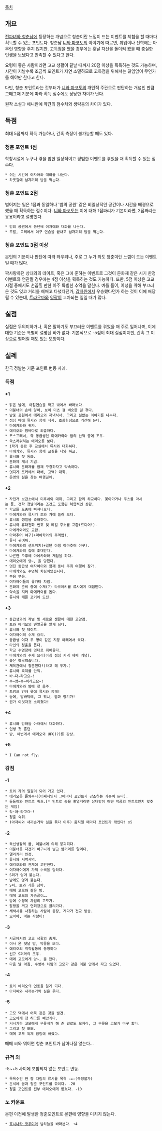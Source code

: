 [[목차]]

== 개요 ==
[[전파녀와 청춘남]]에 등장하는 개념으로 청춘이란 느낌이 드는 이벤트를 체험을 할 때마다 획득할 수 있는 포인트다. 청춘남 [[니와 마코토]]의 이야기에 따르면, 취업이나 진학에는 아무런 영향을 주지 않지만, 고득점을 했을 경우에는 훗날 자신을 돌이켜 봤을 때 충실한 인생을 보냈다고 만족할 수 있다고 한다. 

요령이 좋은 사람이라면 고교 생활이 끝날 때까지 20점 이상을 획득하는 것도 가능하며, 시간이 지날수록 조금씩 포인트가 자연 소멸하므로 고득점을 위해서는 끊임없이 무언가를 해야만 한다고 한다.

다만, 청춘 포인트라는 것부터가 [[니와 마코토]]의 개인적 주관으로 판단하는 개념인 만큼 그때그때 기분에 따라 획득 점수에도 상당한 차이가 난다.

원작 소설과 애니판에 약간의 점수차와 생략등의 차이가 있다.

== 득점 ==
최대 5점까지 획득 가능하나, 간혹 측정이 불가능할 때도 있다.

=== 청춘 포인트 1점 ===
학창시절에 누구나 겪을 법한 일상적이고 평범한 이벤트를 겪었을 때 획득할 수 있는 점수다.
 * 쉬는 시간에 여자애와 대화를 나눈다.
 * 하굣길에 남자끼리 밥을 먹는다.

=== 청춘 포인트 2점 ===
벌어지는 일은 1점과 동일하나 '밤의 공원' 같은 비일상적인 공간이나 시간을 배경으로 했을 때 획득하는 점수이다. [[니와 마코토]]는 이에 대해 1점짜리가 기본이라면, 2점짜리는 응용이라고 설명했다.
 * 밤의 공원에서 동년배 여자애와 대화를 나눈다.
 * 주말, 교외에서 야구 연습을 끝내고 남자끼리 밥을 먹는다.

=== 청춘 포인트 3점 이상 ===
본인의 기분이나 판단에 따라 좌우되나, 주로 그 누가 봐도 청춘이란 느낌이 드는 이벤트일 때가 많다. 

짝사랑하던 상대와의 데이트, 혹은 그에 준하는 이벤트로 그것이 문화제 같은 시기 한정 이벤트와 연관될 경우에는 4점 이상을 획득하는 것도 가능하다. 또한, 5점 이상은 고교 시절 중에서도 손꼽힐 만한 아주 특별한 추억을 말한다. 예를 들어, 이성을 위해 부끄러운 것도 잊고 거리를 헤매고 다녔다던가, [[갑자원]]에서 우승했다던가 하는 것이 이에 해당될 수 있는데, [[트라우마]]와 [[영광]]이 교차되는 일일 때가 많다.


== 실점 ==
실점은 무의미하거나, 혹은 말하기도 부끄러운 이벤트를 겪었을 때 주로 일어나며, 이에 대한 기준은 특별히 설명된 바가 없다. 기본적으로 -5점이 최대 실점이지만, 간혹 그 이상으로 떨어질 때도 있는 모양이다.

== 실례 ==
한국 정발본 기준 포인트 변동 사례.

=== 득점 ===
==== +1 ====
 * 맑은 날에, 아침연습을 학교 밖에서 바라보다.
 * 이불녀의 손에 닿아, 보이 미츠 걸 비슷한 걸 겪다.
 * 밤중 공원에서 에리오와 저녁식사. 그리고 실없는 이야기를 나누다.
 * 점심 때에 류시와 함께 식사. 초회한정으로 가산해 둔다.
 * 마에카와와 귀가.
 * 에리오와 밤바다로 외출하다.
 * 코스프레녀, 즉 동급생인 마에카와와 밤의 산책 중에 조우.
 * 쑥스러워하는 에리오를 보다.
 * 1학기 종료 후 교실에서 류시와 대화하다.
 * 마에카와, 류시와 함께 교실을 나와 하교.
 * 류시와 첫 통화.
 * 문화제 개시 기념.
 * 류시와 문화제를 함께 구경하자고 약속하다.
 * 멋지게 포커에서 패배, 고백? 대회.
 * 운명의 실을 찾는 여행길에.
==== +2 ====
 * 자전거 보관소에서 미후네와 대화, 그리고 함께 하교하다. 쫓아가거나 주스를 마시는 등, 전학 첫날이라는 조건도 포함된 복합적인 상황.
 * 학교를 도중에 빠져나오다.
 * 마에카와와 류시가 토와 가에 놀러 오다.
 * 류시의 생일을 축하하다.
 * 류시와 휴대전화 번호 및 메일 주소를 교환(드디어!).
 * 마에카와와도 교환.
 * 아마추어 야구(+마에카와의 주먹밥).
 * 류시 귀여워.
 * 마에카와의 샌드위치(+일단 아침 아마추어 야구).
 * 마에카와의 집에 초대받다.
 * 나른한 오후에 마에카와와 게임을 하다.
 * 에리오에게 앙~, 을 당했다.
 * 멋진 동급생 여자아이와 함께 동네 주최 여행에 참가.
 * 마에카와도 수영복 차림이었습니다.
 * 부웅 부웅.
 * 여자아이들의 유카타 차림.
 * 문화제 준비 중에 수제(?) 타코야키를 류시에게 대접받다.
 * 약속을 지켜 마에카와를 돕다.
 * 류시와 캐플 포커에 도전.
==== +3 ====
 * 동급생과의 작별 및 새로운 생활에 대한 고양감.
 * 토와 에리오의 맨얼굴을 알게 되다.
 * 류시와 첫 데이트.
 * 여자아이의 수제 요리.
 * 동급생 여자 두 명이 같은 지붕 아래에서 묵다.
 * 타인의 청춘을 돕다.
 * 학교 수영장에 멋대로 뛰어들다.
 * 마에카와의 수제 요리(아침 점심 저녁 제패 기념).
 * 좋은 하루였습니다.
 * 체육관에서 청춘했다!(라고 해 두자.)
 * 류시와 축제를 만끽.
 * 바~다~라고요~!
 * 수~영~복~이라고요~!
 * 마에카와와 밤에 첫 음주.
 * 트럼프 인형 옷에 류시와 함께!
 * 등에, 발바닥에, 그 뭐냐, 땀과 향기가!
 * 뭔가 이것저것 소리쳤다!
==== +4 ====
 * 류시와 밤하늘 아래에서 대화하다.
 * 인생 첫 홈런.
 * 밤, 해변에서 에리오와 UFO(?)를 감상.
==== +5 ====
 * I Can not fly.
=== 감점 ===
==== -1 ====
 * 토와 가의 일원이 되어 가고 있다.
 * 에리오를 돌봐주다(어째서인지 그때마다 포인트가 감소하는 기분이 든다).
 * 둘둘이와 인트로 퀴즈.[* 인트로 송을 흥얼거리면 상대방이 어떤 작품의 인트로인지 맞추는 게임]
 * 악~어~라고요~!
 * 청춘 숙취.
 * (아저씨와 새끼손가락 실을 묶다 이후) 움직일 때마다 포인트가 깎인다! x5
==== -2 ====
 * 독신생활의 꿈, 이불녀에 의해 붕괴되다.
 * 이불녀를 자전거 바구니에 넣고 밤거리를 달리다.
 * 델리커리 인정.
 * 류시와 서먹서먹.
 * 에리오와의 관계에 고민한다.
 * 여자아이에게 가택 수색을 당하다.
 * S퍼가 엉겨 붙는다.
 * 밤에도 엉겨 붙는다.
 * S퍼, 토와 가를 침략.
 * 메메 고모와 같은 방.
 * 메메 고모의 가슴골이….
 * 방에 수영복 차림의 고모가.
 * 팔짱을 끼고 연회장으로 끌려가다.
 * 새색시를 사칭하는 사람이 등장, 게다가 전교 방송.
 * 으아아, 아는 사람이!
==== -3 ====
 * 시골에서의 고교 생활의 총계.
 * 이사 온 첫날 밤, 악몽을 보다.
 * 에리오의 취직활동에 동행하다
 * 신규 S퍼와의 조우.
 * 메메 고모에게 앙~, 을 했다.
 * 다음 날 아침, 수영복 차림의 고모가 같은 이불 안에서 자고 있었다.
==== -4 ====
 * 토와 에리오의 언동을 알게 되다.
 * 아저씨와 새끼손가락 실을 묶다.
==== -5 ====
 * 고모 댁에서 어묵 같은 것을 발견.
 * 고모에게 첫 허그를 빼앗기다.
 * 거시기한 고모에게 무릎베개 해 준 걸로도 모자라, 그 무릎을 고모가 마구 핥다.
 * 그리고 첫 뽀뽀.
 * 메메 고모 특제 함정에 빠졌다.

메메 씨와 엮이면 청춘 포인트가 남아나질 않는다...
=== 규격 외 ===
-5~+5 사이에 포함되지 않는 포인트 변동.

 * 목욕수건 한 장 차림의 류시를 목격 ☆★☆(측정불가)
 * 운석에 몸과 청춘 포인트를 깎이다. -20
 * 청춘 포인트를 전부 에리오에게 맡겼다. -10
=== 노 카운트 ===
본편 이전에 발생한 청춘포인트로 본편에 영향을 미치지 않는다.

 * [[호시나카 코우미]]와 밤하늘을 바라본다. +4
